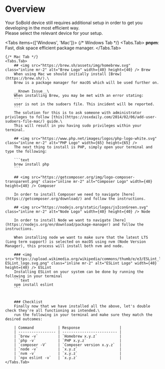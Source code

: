 
# Overview
Your SoBold device still requires additional setup in order to get you developing in the most efficient way.\
Please select the relevant device for your setup.

<Tabs items={['Windows', 'Mac']}>
    {/* Windows Tab */}
    <Tabs.Tab>
        **pnpm**: Fast, disk space efficient package manager.
    </Tabs.Tab>

    {/* Mac Tab */}
    <Tabs.Tab>
        ## <img src="https://brew.sh/assets/img/homebrew.svg" class="inline mr-2" alt="Brew Logo" width={40} height={40} /> Brew
        When using Mac we should initially install [Brew](https://brew.sh/).\
        Brew is a package manager for macOS which will be used further on.

        __Known Issue__\
        When installing Brew, you may be met with an error stating:
        ```
        user is not in the sudoers file. This incident will be reported.
        ```
        The solution for this is to ask someone with administrator privileges to follow [this](https://osxdaily.com/2014/02/06/add-user-sudoers-file-mac/) guide.\
        This will result in you having sudo privileges within your terminal.

        ## <img src="https://www.php.net/images/logos/php-logo-white.svg" class="inline mr-2" alt="PHP Logo" width={65} height={65} />
        The next thing to install is PHP, simply open your terminal and type the following:

        ```text
        brew install php
        ```

        ## <img src="https://getcomposer.org/img/logo-composer-transparent.png" class="inline mr-2" alt="Composer Logo" width={40} height={40} /> Composer

        In order to install Composer we need to navigate [here](https://getcomposer.org/download/) and follow the instructions.

        ## <img src="https://nodejs.org/static/logos/jsIconGreen.svg" class="inline mr-2" alt="Node Logo" width={40} height={40} /> Node

        In order to install Node we want to navigate [here](https://nodejs.org/en/download/package-manager) and follow the instructions.

        When installing node we want to make sure that the latest LTS (Long term support) is selected on macOS using nvm (Node Version Manager), this process will install both nvm and node.

        ### <img src="https://upload.wikimedia.org/wikipedia/commons/thumb/e/e3/ESLint_logo.svg/800px-ESLint_logo.svg.png" class="inline mr-2" alt="ESLint Logo" width={40} height={40} /> ESLint
        Installing ESLint on your system can be done by running the following in your terminal
        ```text
        npm install eslint
        ```


        ### Checklist
        Finally now that we have installed all the above, let's double check they're all functioning as intended.\
        run the following in your terminal and make sure they match the desired outcomes:

        | Command           | Response                  |
        | ----------------- | ------------------------- |
        | `brew -v`         | `Homebrew x.y.z`          |
        | `php -v`          | `PHP x.y.z`               |
        | `composer -V`     | `Composer version x.y.z`  |
        | `node -v`         | `x.y.z`                   |
        | `nvm -v`          | `x.y.z`                   |
        | `npx eslint -v`   | `x.y.z`                   |
    </Tabs.Tab>
</Tabs>

